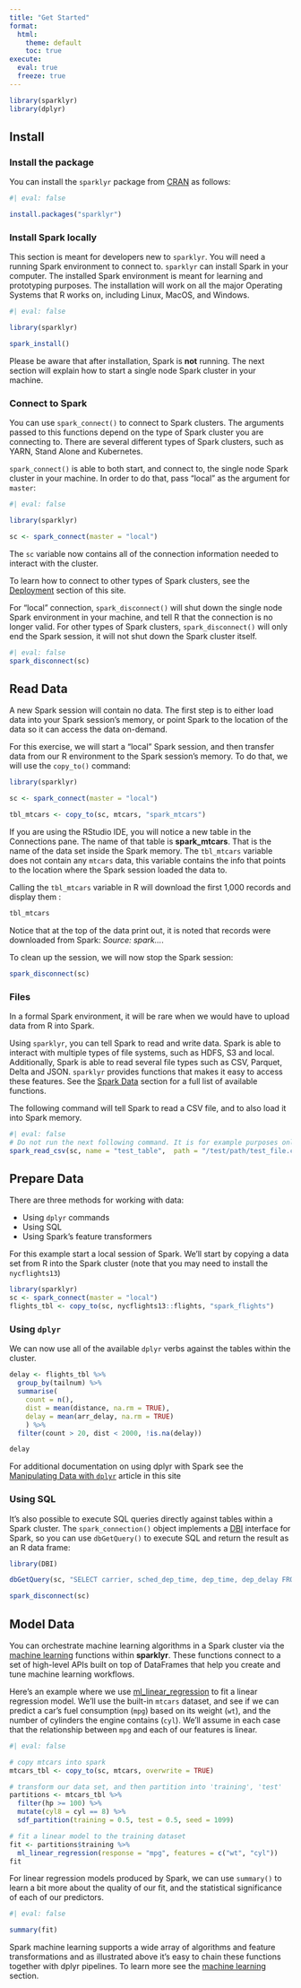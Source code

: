 ```yaml
---
title: "Get Started"
format:
  html:
    theme: default
    toc: true
execute:
  eval: true
  freeze: true
---
```


```r
library(sparklyr) 
library(dplyr)
```


::: {.panel-tabset}

## Install

### Install the package

You can install the `sparklyr` package from [CRAN](https://CRAN.r-project.org) as follows:

```r
#| eval: false

install.packages("sparklyr")
```

### Install Spark locally

This section is meant for developers new to `sparklyr`.  You will need a running
Spark environment to connect to.  `sparklyr` can install Spark in your computer. 
The installed Spark environment is meant for learning and prototyping purposes.
The installation will work on all the major Operating Systems that R works on,
including Linux, MacOS, and Windows.  

```r
#| eval: false

library(sparklyr)

spark_install()
```

Please be aware that after installation, Spark is **not** running. The next section
will explain how to start a single node Spark cluster in your machine.

### Connect to Spark

You can use `spark_connect()` to connect to Spark clusters.  The arguments passed to
this functions depend on the type of Spark cluster you are connecting to. There are
several different types of Spark clusters, such as YARN, Stand Alone and Kubernetes. 

`spark_connect()` is able to both start, and connect to, the single node Spark
cluster in your machine.  In order to do that, pass "local" as the argument
for `master`:

```r
#| eval: false

library(sparklyr)

sc <- spark_connect(master = "local")
```

The `sc` variable now contains all of the connection information needed to
interact with the cluster.

To learn how to connect to other types of Spark clusters, see the 
[Deployment](/deployment/index.qmd) section of this site. 

For "local" connection, `spark_disconnect()` will shut down the single node
Spark environment in your machine, and tell R that the connection is no longer 
valid.  For other types of Spark clusters, `spark_disconnect()` will only 
end the Spark session, it will not shut down the Spark cluster itself.

```r
#| eval: false
spark_disconnect(sc)
```


## Read Data

A new Spark session will contain no data. The first step is to either load data
into your Spark session's memory, or point Spark to the location of the data
so it can access the data on-demand.

For this exercise, we will start a "local" Spark session, and then transfer data 
from our R environment to the Spark session's memory.  To do that, we will 
use the `copy_to()` command:

```r
library(sparklyr)

sc <- spark_connect(master = "local")

tbl_mtcars <- copy_to(sc, mtcars, "spark_mtcars")
```

If you are using the RStudio IDE, you will notice a new table in the Connections
pane.  The name of that table is **spark_mtcars**.  That is the name of the data
set inside the Spark memory. The `tbl_mtcars` variable does not contain any
`mtcars` data, this variable contains the info that points to the location where 
the Spark session loaded the data to. 

Calling the `tbl_mtcars` variable in R will download the first 1,000 records and
display them :

```r
tbl_mtcars
```
Notice that at the top of the data print out, it is noted that records were 
downloaded from Spark: *Source: spark...*.

To clean up the session, we will now stop the Spark session:

```r
spark_disconnect(sc)
```

### Files

In a formal Spark environment, it will be rare when we would have to upload data
from R into Spark.  

Using `sparklyr`, you can tell Spark to read and write data. Spark is able to interact
with multiple types of file systems, such as HDFS, S3 and local. Additionally, 
Spark is able to read several file types such as CSV, Parquet, Delta and JSON.
`sparklyr` provides functions that makes it easy to access these features.  See
the [Spark Data](/packages/sparklyr/latest/reference/#spark-data) section for a 
full list of available functions.  

The following command will tell Spark to read a CSV file, and to also load it
into Spark memory. 

```r
#| eval: false
# Do not run the next following command. It is for example purposes only.
spark_read_csv(sc, name = "test_table",  path = "/test/path/test_file.csv")
```


## Prepare Data

There are three methods for working with data: 

- Using `dplyr` commands
- Using SQL
- Using Spark's feature transformers


For this example start a local session of Spark. We'll start by copying a 
data set from R into the Spark cluster (note that you may need to install the 
`nycflights13`)

```r
library(sparklyr)
sc <- spark_connect(master = "local")
flights_tbl <- copy_to(sc, nycflights13::flights, "spark_flights")
```

### Using `dplyr`

We can now use all of the available `dplyr` verbs against the tables within the cluster.

```r
delay <- flights_tbl %>%
  group_by(tailnum) %>%
  summarise(
    count = n(), 
    dist = mean(distance, na.rm = TRUE), 
    delay = mean(arr_delay, na.rm = TRUE)
    ) %>%
  filter(count > 20, dist < 2000, !is.na(delay)) 

delay
```

For additional documentation on using dplyr with Spark see the [Manipulating Data with `dplyr`](/get-started/dplyr.qmd) article in 
this site

### Using SQL

It's also possible to execute SQL queries directly against tables within a Spark cluster. The `spark_connection()` object implements a [DBI](https://dbi.r-dbi.org/) interface for Spark, so you can use `dbGetQuery()` to execute SQL and return the result as an R data frame:

```r
library(DBI)

dbGetQuery(sc, "SELECT carrier, sched_dep_time, dep_time, dep_delay FROM spark_flights LIMIT 5")

```
```r
spark_disconnect(sc)
```


## Model Data

You can orchestrate machine learning algorithms in a Spark cluster via the [machine learning](https://spark.apache.org/docs/latest/mllib-guide.html) functions within **sparklyr**. These functions connect to a set of high-level APIs built on top of DataFrames that help you create and tune machine learning workflows.

Here's an example where we use [ml_linear_regression](https://spark.rstudio.com/reference/ml_linear_regression/) to fit a linear regression model. We'll use the built-in `mtcars` dataset, and see if we can predict a car's fuel consumption (`mpg`) based on its weight (`wt`), and the number of cylinders the engine contains (`cyl`). We'll assume in each case that the relationship between `mpg` and each of our features is linear.

```r
#| eval: false

# copy mtcars into spark
mtcars_tbl <- copy_to(sc, mtcars, overwrite = TRUE)

# transform our data set, and then partition into 'training', 'test'
partitions <- mtcars_tbl %>%
  filter(hp >= 100) %>%
  mutate(cyl8 = cyl == 8) %>%
  sdf_partition(training = 0.5, test = 0.5, seed = 1099)

# fit a linear model to the training dataset
fit <- partitions$training %>%
  ml_linear_regression(response = "mpg", features = c("wt", "cyl"))
fit
```

For linear regression models produced by Spark, we can use `summary()` to learn a bit more about the quality of our fit, and the statistical significance of each of our predictors.

```r
#| eval: false

summary(fit)
```

Spark machine learning supports a wide array of algorithms and feature transformations and as illustrated above it's easy to chain these functions together with dplyr pipelines. To learn more see the [machine learning](https://spark.rstudio.com/mlib/) section.


:::